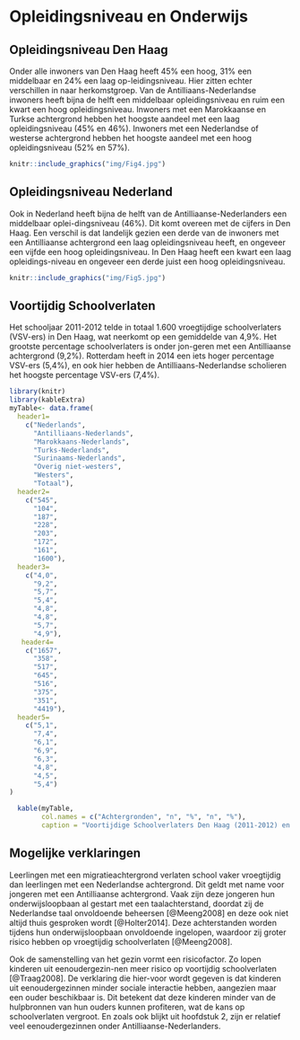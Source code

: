 # Opleidingsniveau en Onderwijs

## Opleidingsniveau Den Haag  
Onder alle inwoners van Den Haag heeft 45% een hoog, 31% een middelbaar en 24% een laag op-leidingsniveau. Hier zitten echter verschillen in naar herkomstgroep. Van de Antilliaans-Nederlandse inwoners heeft bijna de helft een middelbaar opleidingsniveau en ruim een kwart een hoog opleidingsniveau. Inwoners met een Marokkaanse en Turkse achtergrond hebben het hoogste aandeel met een laag opleidingsniveau (45% en 46%). Inwoners met een Nederlandse of westerse achtergrond hebben het hoogste aandeel met een hoog opleidingsniveau (52% en 57%).


```r
knitr::include_graphics("img/Fig4.jpg")

```

## Opleidingsniveau Nederland
Ook in Nederland heeft bijna de helft van de Antilliaanse-Nederlanders een middelbaar oplei-dingsniveau (46%). Dit komt overeen met de cijfers in Den Haag. Een verschil is dat landelijk gezien een derde van de inwoners met een Antilliaanse achtergrond een laag opleidingsniveau heeft, en ongeveer een vijfde een hoog opleidingsniveau. In Den Haag heeft een kwart een laag opleidings-niveau en ongeveer een derde juist een hoog opleidingsniveau.  


```r
knitr::include_graphics("img/Fig5.jpg")

```

## Voortijdig Schoolverlaten  
Het schooljaar 2011-2012 telde in totaal 1.600 vroegtijdige schoolverlaters (VSV-ers) in Den Haag, wat neerkomt op een gemiddelde van 4,9%. Het grootste percentage schoolverlaters is onder jon-geren met een Antilliaanse achtergrond (9,2%). Rotterdam heeft in 2014 een iets hoger percentage VSV-ers (5,4%), en ook hier hebben de Antilliaans-Nederlandse scholieren het hoogste percentage VSV-ers (7,4%).    


```r
library(knitr)
library(kableExtra)
myTable<- data.frame(
  header1=
    c("Nederlands",
      "Antilliaans-Nederlands",
      "Marokkaans-Nederlands",
      "Turks-Nederlands",
      "Surinaams-Nederlands",
      "Overig niet-westers",
      "Westers",
      "Totaal"),
  header2=
    c("545",
      "104",
      "187",
      "228",
      "203",
      "172",
      "161",
      "1600"),
  header3=
    c("4,0",
      "9,2",
      "5,7",
      "5,4",
      "4,8",
      "4,8",
      "5,7",
      "4,9"),
   header4=
    c("1657",
      "358",
      "517",
      "645",
      "516",
      "375",
      "351",
      "4419"),
  header5=
    c("5,1",
      "7,4",
      "6,1",
      "6,9",
      "6,3",
      "4,8",
      "4,5",
      "5,4")
)

  kable(myTable,
        col.names = c("Achtergronden", "n", "%", "n", "%"),
        caption = "Voortijdige Schoolverlaters Den Haag (2011-2012) en Rotterdam (2014")

```

  
## Mogelijke verklaringen
Leerlingen met een migratieachtergrond verlaten school vaker vroegtijdig dan leerlingen met een Nederlandse achtergrond. Dit geldt met name voor jongeren met een Antilliaanse achtergrond. Vaak zijn deze jongeren hun onderwijsloopbaan al gestart met een taalachterstand, doordat zij de Nederlandse taal onvoldoende beheersen [@Meeng2008] en deze ook niet altijd thuis gesproken wordt [@Holter2014]. Deze achterstanden worden tijdens hun onderwijsloopbaan onvoldoende ingelopen, waardoor zij groter risico hebben op vroegtijdig schoolverlaten [@Meeng2008].   

Ook de samenstelling van het gezin vormt een risicofactor. Zo lopen kinderen uit eenoudergezin-nen meer risico op voortijdig schoolverlaten [@Traag2008]. De verklaring die hier-voor wordt gegeven is dat kinderen uit eenoudergezinnen minder sociale interactie hebben, aangezien maar een ouder beschikbaar is. Dit betekent dat deze kinderen minder van de hulpbronnen van hun ouders kunnen profiteren, wat de kans op schoolverlaten vergroot. En zoals ook blijkt uit hoofdstuk 2, zijn er relatief veel eenoudergezinnen onder Antilliaanse-Nederlanders.  


